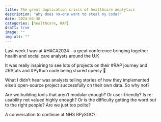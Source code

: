 ```yaml
---
title: The great duplication crisis of healthcare analytics
description: "Why does no-one want to steal my code?"
date: 2024-04-30
categories: [healthcare, RAP]
draft: true
image: ""
img-alt: ""
---
```


Last week I was at #HACA2024 - a great conference bringing together health and social care analysts around the U.K 

It was really inspiring to see lots of projects on their #RAP journey and #RStats and #Python code being shared openly 🥳 

What I didn't hear was analysts telling stories of how they implemented else's open-source project successfully on their own data. So why not?

Are we building tools that aren't modular enough? Or user-friendly? Is re-usability not valued highly enough? Or is the difficulty getting the word out to the right people? Are we just too polite?

A conversation to continue at NHS RPySOC?

